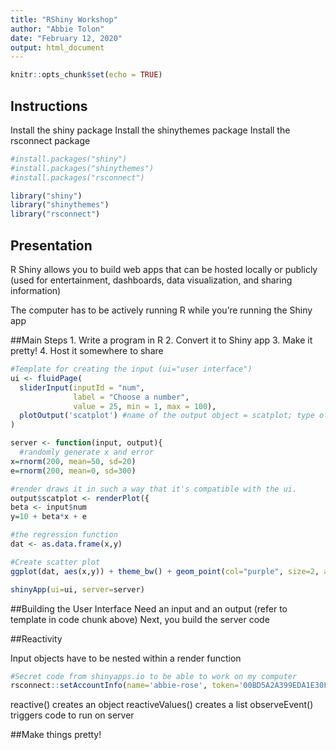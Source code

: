 ---
title: "RShiny Workshop"
author: "Abbie Tolon"
date: "February 12, 2020"
output: html_document
---

```{r setup, include=FALSE}
knitr::opts_chunk$set(echo = TRUE)
```

## Instructions

Install the shiny package
Install the shinythemes package
Install the rsconnect package

```{r}
#install.packages("shiny")
#install.packages("shinythemes")
#install.packages("rsconnect")

library("shiny")
library("shinythemes")
library("rsconnect")
```

## Presentation 

R Shiny allows you to build web apps that can be hosted locally or publicly (used for entertainment, dashboards, data visualization, and sharing information)

The computer has to be actively running R while you're running the Shiny app

##Main Steps 
1. Write a program in R
2. Convert it to Shiny app
3. Make it pretty!
4. Host it somewhere to share 

```{r pressure, echo=FALSE}
#Template for creating the input (ui="user interface")
ui <- fluidPage(
  sliderInput(inputId = "num",
              label = "Choose a number",
              value = 25, min = 1, max = 100),
  plotOutput('scatplot') #name of the output object = scatplot; type of output=plot
) 
```

```{r}
server <- function(input, output){
  #randomly generate x and error
x=rnorm(200, mean=50, sd=20)
e=rnorm(200, mean=0, sd=300)

#render draws it in such a way that it's compatible with the ui. 
output$scatplot <- renderPlot({
beta <- input$num
y=10 + beta*x + e

#the regression function 
dat <- as.data.frame(x,y)

#Create scatter plot
ggplot(dat, aes(x,y)) + theme_bw() + geom_point(col="purple", size=2, alpha=.5)})}

shinyApp(ui=ui, server=server)
```

##Building the User Interface
Need an input and an output (refer to template in code chunk above)
Next, you build the server code

##Reactivity

Input objects have to be nested within a render function 

```{r}
#Secret code from shinyapps.io to be able to work on my computer 
rsconnect::setAccountInfo(name='abbie-rose', token='00BD5A2A399EDA1E30FFA9343E61F349', secret='6l498BjWi7qylVXAJ4i2mwu5N/OSUih0s/vLw9IP')
```

reactive() creates an object
reactiveValues() creates a list
observeEvent() triggers code to run on server 

##Make things pretty!
